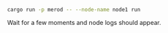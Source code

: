 ```bash title="Terminal"
cargo run -p merod -- --node-name node1 run
```

Wait for a few moments and node logs should appear.

